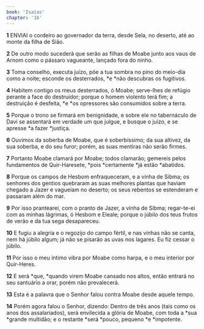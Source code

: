 ```yaml
---
book: 'Isaías'
chapter: '16'
---
```


**1** ENVIAI o cordeiro ao governador da terra, desde Sela, no deserto, até ao monte da filha de Sião.

**2** De outro modo sucederá que serão as filhas de Moabe junto aos vaus de Arnom como o pássaro vagueante, lançado fora do ninho.

**3** Toma conselho, executa juízo, põe a tua sombra no pino do meio-dia como a noite; esconde os desterrados, *e *não descubras os fugitivos.

**4** Habitem contigo os meus desterrados, ó Moabe; serve-lhes de refúgio perante a face do destruidor; porque o homem violento terá fim; a destruição é desfeita, *e *os opressores são consumidos sobre a terra.

**5** Porque o trono se firmará em benignidade, e sobre ele no tabernáculo de Davi se assentará em verdade um que julgue, e busque o juízo, e se apresse *a fazer *justiça.

**6** Ouvimos da soberba de Moabe, que é soberbíssimo; da sua altivez, da sua soberba, e do seu furor; porém, as suas mentiras não serão firmes.

**7** Portanto Moabe clamará por Moabe; todos clamarão; gemereis pelos fundamentos de Quir-Haresete, *pois *certamente *já estão *abatidos.

**8** Porque os campos de Hesbom enfraqueceram, e a vinha de Sibma; os senhores dos gentios quebraram as suas melhores plantas que haviam chegado a Jazer e vagueiam no deserto; os seus rebentos se estenderam e passaram além do mar.

**9** Por isso prantearei, com o pranto de Jazer, a vinha de Sibma; regar-te-ei com as minhas lágrimas, ó Hesbom e Eleale; porque o júbilo dos teus frutos de verão e da tua sega desapareceu.

**10** E fugiu a alegria e o regozijo do campo fértil, e nas vinhas não se canta, nem há júbilo algum; já não se pisarão as uvas nos lagares. Eu fiz cessar o júbilo.

**11** Por isso o meu íntimo vibra por Moabe como harpa, e o meu interior por Quir-Heres.

**12** E será *que, *quando virem Moabe cansado nos altos, então entrará no seu santuário a orar, porém não prevalecerá.

**13** Esta é a palavra que o Senhor falou contra Moabe desde aquele tempo.

**14** Porém agora falou o Senhor, dizendo: Dentro de três anos (tais como os anos dos assalariados), será envilecida a glória de Moabe, com toda a *sua *grande multidão; e o restante *será *pouco, pequeno *e *impotente.
